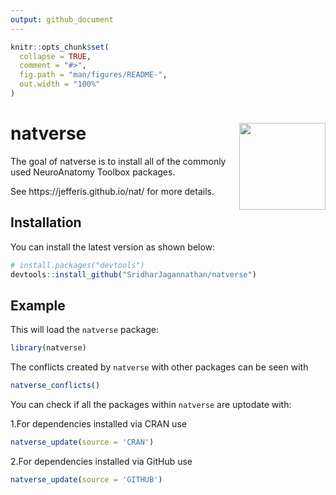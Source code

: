```yaml
---
output: github_document
---
```


<!-- README.md is generated from README.Rmd. Please edit that file -->

```r
knitr::opts_chunk$set(
  collapse = TRUE,
  comment = "#>",
  fig.path = "man/figures/README-",
  out.width = "100%"
)
```

# natverse <a href='https://natverse.github.io/'><img src='presentation/natverse_logo.png' align="right" height="138.5" /></a>

<!-- badges: start -->
<!-- badges: end -->

The goal of natverse is to install all of the commonly used NeuroAnatomy Toolbox packages.

See https://jefferis.github.io/nat/ for more details.

## Installation

You can install the latest version as shown below:

``` r
# install.packages("devtools")
devtools::install_github("SridharJagannathan/natverse")
```
## Example

This will load the `natverse` package:

```r
library(natverse)
```

The conflicts created by `natverse` with other packages can be seen with

```r
natverse_conflicts()
```

You can check if all the packages within `natverse` are uptodate with:

1.For dependencies installed via CRAN use

```r
natverse_update(source = 'CRAN')
```
2.For dependencies installed via GitHub use
```r
natverse_update(source = 'GITHUB')
```

